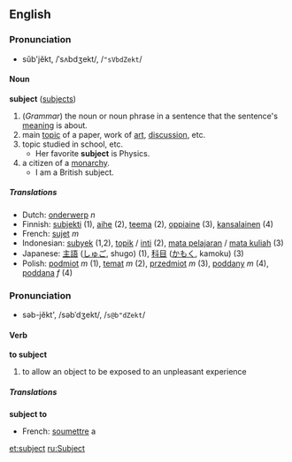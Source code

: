 ==English==
===Pronunciation===
*sŭb'jĕkt, /ˈsʌbdʒekt/, /<tt>"sVbdZekt</tt>/

==== Noun ====
'''subject''' ([[subjects]])

# (''Grammar'') the noun or noun phrase in a sentence that the sentence's [[meaning]] is about.
# main [[topic]] of a paper, work of [[art]], [[discussion]], etc.
# topic studied in school, etc.
#* Her favorite '''subject''' is Physics.
# a citizen of a [[monarchy]].
#* I am a British subject.

===== Translations =====
*Dutch: [[onderwerp]] ''n''
*Finnish: [[subjekti]] (1), [[aihe]] (2), [[teema]] (2), [[oppiaine]] (3), [[kansalainen]] (4)
*French: [[sujet]] ''m''
*Indonesian: [[subyek]] (1,2), [[topik]] / [[inti]] (2), [[mata pelajaran]] / [[mata kuliah]] (3)
*Japanese: [[主語]] ([[しゅご]], shugo) (1), [[科目]] ([[かもく]], kamoku) (3)
*Polish: [[podmiot]] ''m'' (1), [[temat]] ''m'' (2), [[przedmiot]] ''m'' (3), [[poddany]] ''m'' (4), [[poddana]] ''f'' (4)

===Pronunciation===
*səb-jĕkt', /səbˈdʒekt/, /<tt>s@b"dZekt</tt>/

====Verb====
'''to subject'''

# to allow an object to be exposed to an unpleasant experience

<!-- is "subject to" an idiom or just a collocation? where does this translation therefore belong? -->
=====Translations=====
'''subject to'''

*French: [[soumettre]] a

[[et:subject]]
[[ru:Subject]]